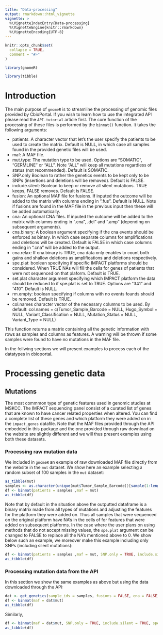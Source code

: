 ```yaml
---
title: "Data-processing"
output: rmarkdown::html_vignette
vignette: >
  %\VignetteIndexEntry{Data-processing}
  %\VignetteEngine{knitr::rmarkdown}
  %\VignetteEncoding{UTF-8}
---
```


```r
knitr::opts_chunk$set(
  collapse = TRUE,
  comment = "#>"
)
```

```r
library(gnomeR)
```

```r
library(tibble)
```

# Introduction 

The main purpose of `gnomeR` is to streamline the processing of genomic files provided by CbioPortal. If you wish to learn how to use the integrated API please read the `API-tutorial` article first. The core function of the processing of these files is performed by the `binmat()` function. It takes the following arguments:

- patients: A character vector that let's the user specify the patients to be used to create the matrix. Default is NULL, in which case all samples found in the provided genetic files will be used.
- maf: A MAF file.
- mut.type: The mutation type to be used. Options are "SOMATIC", "GERMLINE" or "ALL". Note "ALL" will keep all mutations regardless of status (not recommended). Default is SOMATIC.
- SNP.only Boolean to rather the genetics events to be kept only to be SNPs (insertions and deletions will be removed). Default is FALSE.
- include.silent: Boolean to keep or remove all silent mutations. TRUE keeps, FALSE removes. Default is FALSE.
- fusion: An optional MAF file for fusions. If inputed the outcome will be added to the matrix with columns ending in ".fus". Default is NULL. Note if fusions are found in the MAF file in the previous input then these will be added automatically.
- cna: An optional CNA files. If inputed the outcome will be added to the matrix with columns ending in ".cna", .del" and ".amp" (depending on subsequent arguments).
- cna.binary: A boolean argument specifying if the cna events should be enforced as binary. In which case separate columns for amplifications and deletions will be created. Default is FALSE in which case columns ending in ".cna" will be added to the output.
- cna.relax: If cna.binary is TRUE, cna data only enables to count both gains and shallow deletions as amplifications and deletions respectively.
- spe.plat: boolean specifying if specific IMPACT platforms should be considered. When TRUE NAs will fill the cells for genes of patients that were not sequenced on that plaform. Default is TRUE.
- set.plat character argument specifying which IMPACT platform the data should be reduced to if spe.plat is set to TRUE. Options are "341" and "410". Default is NULL.
- rm.empty: boolean specifying if columns with no events founds should be removed. Default is TRUE.
- col.names character vector of the necessary columns to be used. By default: col.names = c(Tumor_Sample_Barcode = NULL, Hugo_Symbol = NULL, Variant_Classification = NULL, Mutation_Status = NULL, Variant_Type = NULL)

This function returns a matrix containing all the genetic information with rows as samples and columns as features.
A warning will be thrown if some samples were found to have no mutations in the MAF file.

In the follwing sections we will present examples to process each of the datatypes in cbioportal.

# Processing genetic data

## Mutations

The most commmon type of genetic features used in genomic studies at MSKCC. The IMPACT sequencing panel consist of a curated list of genes that are known to have cancer related properties when altered. You can find a complete list of these genes and which platform they were added on in the `impact_genes` datafile.
Note that the MAF files provided through the API embedded in this package and the one provided through raw download on the website are slightly different and we will thus present examples using both these datasets.

### Processing raw mutation data

We included in `gnomeR` an example of raw downloaded MAF file directly from the website in the `mut` dataset. We show here an example selecting a random subset of 100 samples in the `mut` dataset:

```r
as_tibble(mut)
samples <- as.character(unique(mut$Tumor_Sample_Barcode))[sample(1:length(unique(mut$Tumor_Sample_Barcode)), 100, replace=FALSE)]
df <- binmat(patients = samples ,maf = mut)
as_tibble(df)
```

Note that by default in the situation above the outputted dataframe is a binary matrix made from all types of mutations and adjusting the features for the platform they were added on. Thus all samples that were sequenced on the original platform have NA's in the cells of for features that were added on subsequent platforms.
In the case where the user plans on using methods that do not accept missing values, the `spe.plat` argument can be changed to FALSE to replace all the NA's mentioned above to 0. We show below such an example, we moreover make this example including only SNPs (including silent mutations):

```r
df <- binmat(patients = samples ,maf = mut, SNP.only = TRUE, include.silent = TRUE, spe.plat = FALSE)
as_tibble(df)
```

### Processing mutation data from the API

In this section we show the same examples as above but using the data downloaded through the API:

```r
dat <- get_genetics(sample_ids = samples, fusions = FALSE, cna = FALSE)
df <- binmat(maf = dat$mut)
as_tibble(df)
```

Similarly, 

```r
df <- binmat(maf = dat$mut, SNP.only = TRUE, include.silent = TRUE, spe.plat = FALSE)
as_tibble(df)
```
